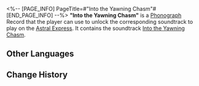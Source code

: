 <%-- [PAGE_INFO]
PageTitle=#"Into the Yawning Chasm"#
[END_PAGE_INFO] --%>
{{Item Infobox
|id          = 210324
|image       = Item Into the Yawning Chasm.png
|type        = Disk
|invCategory = Valuables
|rarity      = 3
|effect      = 
|description = A record that can be played on the Express' phonograph. It might be a chance acquisition or a gift from someone else. All sorts of memories surge up when the music plays &mdash; the smiles, encounters, touches, and the excitement of battle. Maybe that is why people still collect records even as society rapidly advances.<br />The current record contains the track "Into the Yawning Chasm."
}}
{{Description|''Intoxicated with one's own blood, hell is a better choice than emptiness, suffering over death!''}}
'''"Into the Yawning Chasm"''' is a [[Phonograph]] Record that the player can use to unlock the corresponding soundtrack to play on the [[Astral Express]]. It contains the soundtrack [[Into the Yawning Chasm]].

==Other Languages==
{{Other Languages
|en   = "Into the Yawning Chasm"
|zhs  = 《狂热奔向深渊》
|zht  = 《狂熱奔向深淵》
|ja   = 『深淵への狂走』
|ko   = ≪심연을 향한 광란의 질주≫
|es   = Hacia el abismo abierto
|fr   = «&nbsp;Into the Yawning Chasm&nbsp;»
|ru   = Into the Yawning Chasm
|th   = "Into the Yawning Chasm"
|vi   = "Lao Về Phía Vực Sâu"
|de   = „Zum Abgrund so entflammt“
|id   = "Into the Yawning Chasm"
|pt   = "Into the Yawning Chasm"
}}

==Change History==
{{Change History|2.2}}